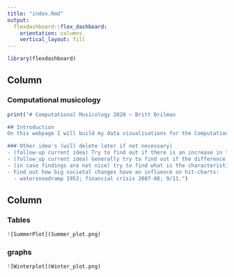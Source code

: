 ```yaml
---
title: "index.Rmd"
output: 
  flexdashboard::flex_dashboard:
    orientation: columns
    vertical_layout: fill
---
```


```r
library(flexdashboard)
```

Column {data-width=550}
-----------------------------------------------------------------------

### Computational musicology

```r
print("# Computational Musicology 2020 ~ Britt Brilman

## Introduction
On this webpage I will build my data visualisations for the Computational Musicology course from 2020. The question I will be trying to answer is: -In what way do summer and winter top-chart playslists differ from oneanother?-. Personally I love listening to the summer hit-charts which will be filled with danceable, positive and energetic pop-songs, in contrast to the hit-charts in winter time, which I usually find incredibly tedious and annoying. I will compile top-40 charts from 5 consecutive weeks during high summer (June) and winter (Januari: to avoid christmas hits) to make two comparable playlists from 2013 with roughly 120 songs each. I have chosen the year 2013 after a quick scan at the charts: I recognize most of the songs from my highschool days when I listened to the popular songs the most. I would not know as many songs now as I did then, so by choosing the year 2013 for my research I have made it a lot more fun for myself. 

### Other idea's (will delete later if not necessary)
- (follow-up current idea) Try to find out if there is an increase in latin music in western culture
- (follow_up current idea) Generally try to find out if the difference in summer/winter tracks is something new or always present.
- (in case findings are not nice) try to find what is the characteristic trait of the typical summer song by comparing spotify's summer playslists to others. 
- Find out how big societal changes have an influence on hit-charts:  
  - watersnoodramp 1953; financial crisis 2007-08; 9/11.") 
```

Column {data-width=450}
-----------------------------------------------------------------------

### Tables

```r
![SummerPlot](Summer_plot.png)

```

### graphs

```r

![Winterplot](Winter_plot.png)
```

